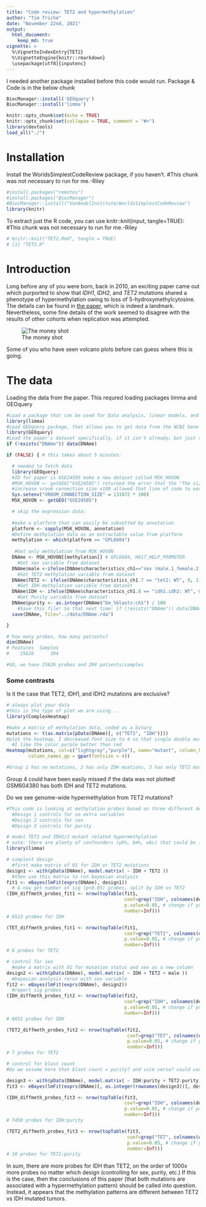 ```yaml
---
title: "Code review: TET2 and hypermethylation"
author: "Tim Triche"
date: "November 22nd, 2021"
output: 
  html_document:
    keep_md: true
vignette: >
  %\VignetteIndexEntry{TET2}
  %\VignetteEngine{knitr::rmarkdown}
  \usepackage[utf8]{inputenc}
---
```

I needed another package installed before this code would run. Package & Code is in the below chunk
```r
BiocManager::install('GEOquery')
BiocManager::install('limma')
```


```r
knitr::opts_chunk$set(echo = TRUE)
knitr::opts_chunk$set(collapse = TRUE, comment = "#>")
library(devtools)
load_all("./")
```

# Installation

Install the WorldsSimplestCodeReview package, if you haven't. 
#This chunk was not necessary to run for me.-Riley

```r
#install.packages("remotes")
#install.packages("BiocManager")
#BiocManager::install("VanAndelInstitute/WorldsSimplestCodeReview")
library(knitr)
```

To extract just the R code, you can use knitr::knit(input, tangle=TRUE):
#This chunk was not necessary to run for me.-Riley
```r
# knitr::knit("TET2.Rmd", tangle = TRUE) 
# [1] "TET2.R"
```

# Introduction

Long before any of you were born, back in 2010, an exciting paper came out 
which purported to show that _IDH1_, _IDH2_, and _TET2_ mutations shared a 
phenotype of hypermethylation owing to loss of 5-hydroxymethylcytosine. The 
details can be found in [the paper](https://doi.org/10.1016/j.ccr.2010.11.015), 
which is indeed a landmark. Nevertheless, some fine details of the work seemed
to disagree with the results of other cohorts when replication was attempted.

![The money shot](figure/TET2.png)

Some of you who have seen volcano plots before can guess where this is going.

# The data
Loading the data from the paper. This requred loading packages limma and GEOquery
```r
#Load a package that can be used for Data analysis, linear models, and differential expression for microarray data. This is part of the BioConductor package.
library(limma)
#Load GEOquery package, that allows you to get data from the NCBI Gene Expression Omnibus
library(GEOquery)
#Load the paper's dataset specifically, if it isn't already; but just the parts you want
if (!exists("DNAme")) data(DNAme)

if (FALSE) { # this takes about 5 minutes:

  # needed to fetch data
  library(GEOquery) 
  #ID for paper is GSE24505 make a new dataset called MSK_HOVON
  #MSK_HOVON <- getGEO("GSE24505") returned the error that the "The size of the connection buffer (131072)        was not large enough to fit a complete line"
  #increase vroom connection size x100 allowed that line of code to work
  Sys.setenv("VROOM_CONNECTION_SIZE" = 131072 * 100)
  MSK_HOVON <- getGEO("GSE24505")

  # skip the expression data:
  
  #make a platform that can easily be subsetted by annotation
  platform <- sapply(MSK_HOVON, annotation)
  #Define methylation data as an extractable value from platform
  methylation <- which(platform == "GPL6604")
 
   #Get only methylation from MSK_HOVON
  DNAme <- MSK_HOVON[[methylation]] # GPL6604, HG17_HELP_PROMOTER 
    #Get sex variable from dataset
  DNAme$male <-ifelse(DNAme$characteristics_ch1=="sex (male.1_female.2): 1",1,0)
    #Get TET2 methylation variable from dataset
  DNAme$TET2 <- ifelse(DNAme$characteristics_ch1.7 == "tet2: WT", 0, 1)
    #Get IDH methylation variable from dataset
  DNAme$IDH <- ifelse(DNAme$characteristics_ch1.8 == "idh1.idh2: WT", 0, 1)
    #Get Purity variable from dataset
  DNAme$purity <- as.integer(DNAme$"bm_%blasts:ch1") / 100
    #Save this file! So that next time: if (!exists("DNAme")) data(DNAme) : will return "TRUE"
  save(DNAme, file="../data/DNAme.rda")

}

# how many probes, how many patients?
dim(DNAme)
# Features  Samples
#    25626      394

#SO, we have 25626 probes and 394 patients/samples
```

### Some contrasts

Is it the case that TET2, IDH1, and IDH2 mutations are exclusive?

```r

# always plot your data
#this is the type of plot we are using...
library(ComplexHeatmap)

#make a matrix of methylation data, coded as a binary
mutations <- t(as.matrix(pData(DNAme)[, c("TET2", "IDH")]))
#plot the heatmap, I decreased font size to 4 so that single double mutant name was visible
  #I like the color purple better than red
Heatmap(mutations, col=c("lightgray","purple"), name="mutant", column_km=4,row_km = 1,
        column_names_gp = gpar(fontsize = 4))

#Group 1 has no mutations, 2 has only IDH muations, 3 has only TET2 mutations, 4 has both TET2 and IDH mutations

```
Group 4 could have been easily missed if the data was not plotted!
GSM604380 has both IDH and TET2 mutations.

Do we see genome-wide hypermethylation from TET2 mutations? 

```r
#This code is looking at methylation probes based on three different designs
  #Design 1 controls for no extra variables
  #Design 2 controls for sex
  #Design 3 controls for purity

# model TET2 and IDH1/2 mutant related hypermethylation
# note: there are plenty of confounders (pb%, bm%, wbc) that could be included
library(limma) 

# simplest design
  #first make matrix of 01 for IDH or TET2 mutations
design1 <- with(pData(DNAme), model.matrix( ~ IDH + TET2 ))
  #then use this matrix to run bayesian analysis
fit1 <- eBayes(lmFit(exprs(DNAme), design1))
  # & now get number of sig (p<0.05) probes, split by IDH vs TET2
(IDH_diffmeth_probes_fit1 <- nrow(topTable(fit1, 
                                           coef=grep("IDH", colnames(design1)), 
                                           p.value=0.05, # change if you like 
                                           number=Inf)))
# 6513 probes for IDH

(TET_diffmeth_probes_fit1 <- nrow(topTable(fit1, 
                                           coef=grep("TET2", colnames(design1)),
                                           p.value=0.05, # change if you like 
                                           number=Inf)))
# 6 probes for TET2

# control for sex
  #make a matrix with 01 for mutation status and sex as a new column
design2 <- with(pData(DNAme), model.matrix( ~ IDH + TET2 + male ))
  #bayesian analysis rerun with sex variable
fit2 <- eBayes(lmFit(exprs(DNAme), design2))
  #report sig probes
(IDH_diffmeth_probes_fit2 <- nrow(topTable(fit2, 
                                           coef=grep("IDH", colnames(design2)), 
                                           p.value=0.05, # change if you like 
                                           number=Inf)))
# 6651 probes for IDH 

(TET2_diffmeth_probes_fit2 <- nrow(topTable(fit2, 
                                            coef=grep("TET", colnames(design2)),
                                            p.value=0.05, # change if you like 
                                            number=Inf)))
# 7 probes for TET2

# control for blast count
#Do we assume here that blast count = purity? and vice versa? could use some help with understanding the measurement here.

design3 <- with(pData(DNAme), model.matrix( ~ IDH:purity + TET2:purity))
fit3 <- eBayes(lmFit(exprs(DNAme)[, as.integer(rownames(design3))], design3))

(IDH_diffmeth_probes_fit3 <- nrow(topTable(fit3, 
                                           coef=grep("IDH", colnames(design3)), 
                                           p.value=0.05, # change if you like 
                                           number=Inf)))
# 7450 probes for IDH:purity

(TET2_diffmeth_probes_fit3 <- nrow(topTable(fit3, 
                                            coef=grep("TET", colnames(design3)),
                                            p.value=0.05, # change if you like 
                                            number=Inf)))
# 10 probes for TET2:purity

```

In sum, there are more probes for IDH than TET2, on the order of 1000x more probes no matter which design (controlling for sex, purity, etc.)
If this is the case, then the conclusions of this paper (that both mutations are associated with a hypermethylation pattern) should be called into question.
Instead, it appears that the methylation patterns are different between TET2 vs IDH mutated tumors.


